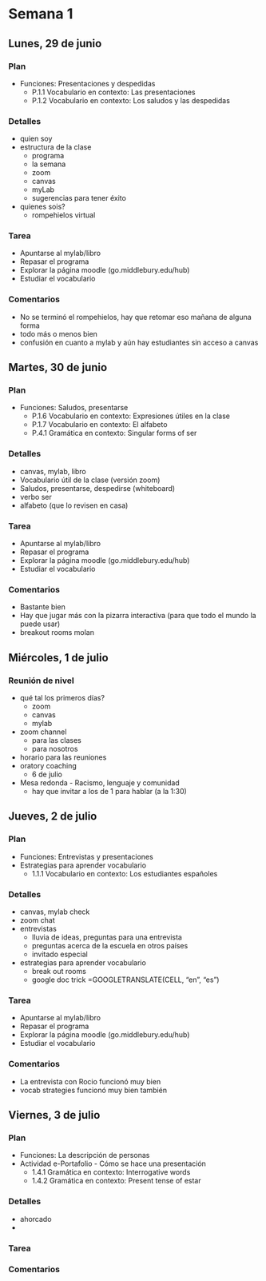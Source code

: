 # Semana 1

## Lunes, 29 de junio

### Plan

- Funciones: Presentaciones y despedidas
	- P.1.1 Vocabulario en contexto: Las presentaciones
	- P.1.2 Vocabulario en contexto: Los saludos y las despedidas

### Detalles

- quien soy
- estructura de la clase
	- programa
	- la semana
	- zoom
	- canvas
	- myLab
	- sugerencias para tener éxito
- quienes sois?
	- rompehielos virtual

### Tarea

- Apuntarse al mylab/libro
- Repasar el programa
- Explorar la página moodle (go.middlebury.edu/hub)
- Estudiar el vocabulario

### Comentarios

- No se terminó el rompehielos, hay que retomar eso mañana de alguna forma
- todo más o menos bien 
- confusión en cuanto a mylab y aún hay estudiantes sin acceso a canvas






## Martes, 30 de junio

### Plan

- Funciones: Saludos, presentarse
	- P.1.6 Vocabulario en contexto: Expresiones útiles en la clase
	- P.1.7 Vocabulario en contexto: El alfabeto
	- P.4.1 Gramática en contexto: Singular forms of ser

### Detalles

- canvas, mylab, libro 
- Vocabulario útil de la clase (versión zoom)
- Saludos, presentarse, despedirse (whiteboard)
- verbo ser
- alfabeto (que lo revisen en casa)

### Tarea

- Apuntarse al mylab/libro
- Repasar el programa
- Explorar la página moodle (go.middlebury.edu/hub)
- Estudiar el vocabulario

### Comentarios

- Bastante bien
- Hay que jugar más con la pizarra interactiva (para que todo el mundo la puede usar)
- breakout rooms molan






## Miércoles, 1 de julio

### Reunión de nivel

- qué tal los primeros días?
	- zoom
	- canvas
	- mylab
- zoom channel
	- para las clases
	- para nosotros
- horario para las reuniones
- oratory coaching 
	- 6 de julio
- Mesa redonda - Racismo, lenguaje y comunidad
	- hay que invitar a los de 1 para hablar (a la 1:30)




## Jueves, 2 de julio

### Plan

- Funciones: Entrevistas y presentaciones 
- Estrategias para aprender vocabulario
	- 1.1.1 Vocabulario en contexto: Los estudiantes españoles 

### Detalles

- canvas, mylab check
- zoom chat
- entrevistas
	- lluvia de ideas, preguntas para una entrevista
	- preguntas acerca de la escuela en otros países
	- invitado especial
- estrategias para aprender vocabulario
	- break out rooms
	- google doc trick 
		=GOOGLETRANSLATE(CELL, "en", "es")

### Tarea

- Apuntarse al mylab/libro
- Repasar el programa
- Explorar la página moodle (go.middlebury.edu/hub)
- Estudiar el vocabulario

### Comentarios

- La entrevista con Rocio funcionó muy bien
- vocab strategies funcionó muy bien también

 
            


## Viernes, 3 de julio

### Plan

- Funciones: La descripción de personas
- Actividad e-Portafolio - Cómo se hace una presentación
	- 1.4.1 Gramática en contexto: Interrogative words
	- 1.4.2 Gramática en contexto: Present tense of estar 


### Detalles

- ahorcado
- 

### Tarea

### Comentarios



